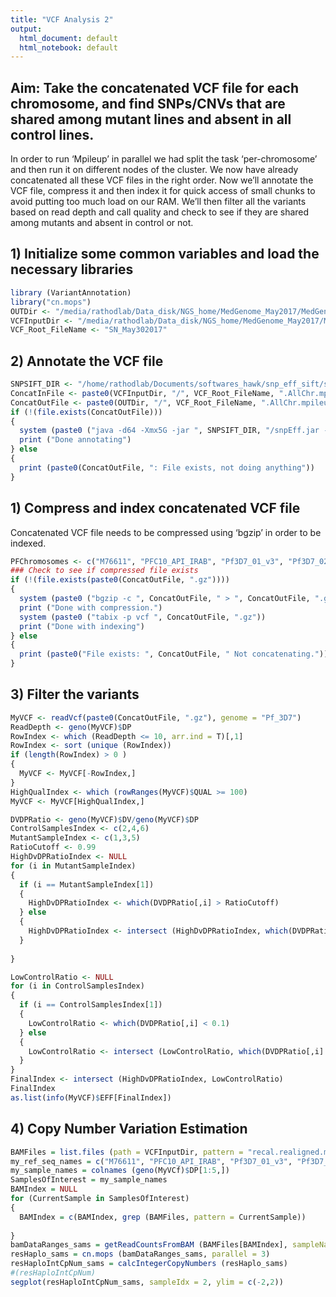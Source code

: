 ```yaml
---
title: "VCF Analysis 2"
output:
  html_document: default
  html_notebook: default
---
```


## Aim: Take the concatenated VCF file for each chromosome, and find SNPs/CNVs that are shared among mutant lines and absent in all control lines.

In order to run 'Mpileup' in parallel we had split the task 'per-chromosome' and then run it on different nodes of the cluster. We now have already concatenated all these VCF files in the right order. Now we'll annotate the VCF file, compress it and then index it for quick access of small chunks to avoid putting too much load on our RAM. We'll then filter all the variants based on read depth and call quality and check to see if they are shared among mutants and absent in control or not.

## 1) Initialize some common variables and load the necessary libraries

```r
library (VariantAnnotation)
library("cn.mops")
OUTDir <- "/media/rathodlab/Data_disk/NGS_home/MedGenome_May2017/MedGenome_LocalOutDir"
VCFInputDir <- "/media/rathodlab/Data_disk/NGS_home/MedGenome_May2017/MedGenome_OutDir"
VCF_Root_FileName <- "SN_May302017"
```


## 2) Annotate the VCF file

```r
SNPSIFT_DIR <- "/home/rathodlab/Documents/softwares_hawk/snp_eff_sift/snpEff"
ConcatInFile <- paste0(VCFInputDir, "/", VCF_Root_FileName, ".AllChr.mpileup.calls.vcf")
ConcatOutFile <- paste0(OUTDir, "/", VCF_Root_FileName, ".AllChr.mpileup.calls.annotated.vcf")
if (!(file.exists(ConcatOutFile)))
{
  system (paste0 ("java -d64 -Xmx5G -jar ", SNPSIFT_DIR, "/snpEff.jar -v -ud 100 Pf3D7v90 ", ConcatInFile, " > ", ConcatOutFile))
  print ("Done annotating")
} else
{
  print (paste0(ConcatOutFile, ": File exists, not doing anything"))
}

```


## 1) Compress and index concatenated VCF file

Concatenated VCF file needs to be compressed using 'bgzip' in order to be indexed.

```r
PFChromosomes <- c("M76611", "PFC10_API_IRAB", "Pf3D7_01_v3", "Pf3D7_02_v3", "Pf3D7_03_v3", "Pf3D7_04_v3", "Pf3D7_05_v3", "Pf3D7_06_v3", "Pf3D7_07_v3", "Pf3D7_08_v3", "Pf3D7_09_v3", "Pf3D7_10_v3", "Pf3D7_11_v3", "Pf3D7_12_v3", "Pf3D7_13_v3", "Pf3D7_14_v3")
### Check to see if compressed file exists
if (!(file.exists(paste0(ConcatOutFile, ".gz"))))
{
  system (paste0 ("bgzip -c ", ConcatOutFile, " > ", ConcatOutFile, ".gz"), ignore.stdout = FALSE, ignore.stderr = FALSE)
  print ("Done with compression.")
  system (paste0 ("tabix -p vcf ", ConcatOutFile, ".gz"))
  print ("Done with indexing")
} else 
{
  print (paste0("File exists: ", ConcatOutFile, " Not concatenating."))
}
```


## 3) Filter the variants 

```r
MyVCF <- readVcf(paste0(ConcatOutFile, ".gz"), genome = "Pf_3D7")
ReadDepth <- geno(MyVCF)$DP
RowIndex <- which (ReadDepth <= 10, arr.ind = T)[,1]
RowIndex <- sort (unique (RowIndex))
if (length(RowIndex) > 0 )
{
  MyVCF <- MyVCF[-RowIndex,]
}
HighQualIndex <- which (rowRanges(MyVCF)$QUAL >= 100)
MyVCF <- MyVCF[HighQualIndex,]

DVDPRatio <- geno(MyVCF)$DV/geno(MyVCF)$DP
ControlSamplesIndex <- c(2,4,6)
MutantSampleIndex <- c(1,3,5)
RatioCutoff <- 0.99
HighDvDPRatioIndex <- NULL
for (i in MutantSampleIndex)
{
  if (i == MutantSampleIndex[1])
  {
    HighDvDPRatioIndex <- which(DVDPRatio[,i] > RatioCutoff)
  } else
  {
    HighDvDPRatioIndex <- intersect (HighDvDPRatioIndex, which(DVDPRatio[,i] > RatioCutoff))
  }
  
}

LowControlRatio <- NULL
for (i in ControlSamplesIndex)
{
  if (i == ControlSamplesIndex[1])
  {
    LowControlRatio <- which(DVDPRatio[,i] < 0.1)
  } else
  {
    LowControlRatio <- intersect (LowControlRatio, which(DVDPRatio[,i] < 0.1))
  }
}
FinalIndex <- intersect (HighDvDPRatioIndex, LowControlRatio)
FinalIndex
as.list(info(MyVCF)$EFF[FinalIndex])
```

## 4) Copy Number Variation Estimation

```r
BAMFiles = list.files (path = VCFInputDir, pattern = "recal.realigned.markeddups.merged.sorted.bwa.bam$", recursive = T, full.names = T)
my_ref_seq_names = c("M76611", "PFC10_API_IRAB", "Pf3D7_01_v3", "Pf3D7_02_v3", "Pf3D7_03_v3", "Pf3D7_04_v3", "Pf3D7_05_v3", "Pf3D7_06_v3", "Pf3D7_07_v3", "Pf3D7_08_v3", "Pf3D7_09_v3", "Pf3D7_10_v3", "Pf3D7_11_v3", "Pf3D7_12_v3", "Pf3D7_13_v3", "Pf3D7_14_v3")
my_sample_names = colnames (geno(MyVCf)$DP[1:5,])
SamplesOfInterest = my_sample_names
BAMIndex = NULL
for (CurrentSample in SamplesOfInterest)
{
  BAMIndex = c(BAMIndex, grep (BAMFiles, pattern = CurrentSample))
  
}
bamDataRanges_sams = getReadCountsFromBAM (BAMFiles[BAMIndex], sampleNames = SamplesOfInterest, refSeqName = my_ref_seq_names, mode = "paired", WL = 1000, parallel = 3)
resHaplo_sams = cn.mops (bamDataRanges_sams, parallel = 3)
resHaploIntCpNum_sams = calcIntegerCopyNumbers (resHaplo_sams)
#(resHaploIntCpNum)
segplot(resHaploIntCpNum_sams, sampleIdx = 2, ylim = c(-2,2))
```

